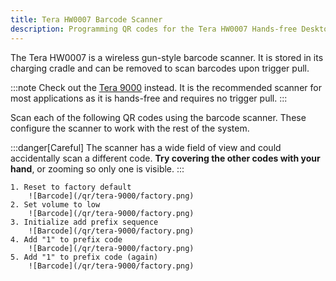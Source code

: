 ```yaml
---
title: Tera HW0007 Barcode Scanner
description: Programming QR codes for the Tera HW0007 Hands-free Desktop Barcode Scanner
---
```



The Tera HW0007 is a wireless gun-style barcode scanner.  It is stored in its charging cradle and can be removed to scan barcodes upon trigger pull.

:::note
Check out the [Tera 9000](/hardware-setup/tera-9000) instead.  It is the recommended scanner for most applications as it is hands-free and requires no trigger pull.
:::

Scan each of the following QR codes using the barcode scanner.  These configure the scanner to work with the rest of the system.

:::danger[Careful]
The scanner has a wide field of view and could accidentally scan a different code.  **Try covering the other codes with your hand**, or zooming so only one is visible.
:::

<Steps>

    1. Reset to factory default
        ![Barcode](/qr/tera-9000/factory.png)
    2. Set volume to low
        ![Barcode](/qr/tera-9000/factory.png)
    3. Initialize add prefix sequence
        ![Barcode](/qr/tera-9000/factory.png)
    4. Add "1" to prefix code
        ![Barcode](/qr/tera-9000/factory.png)
    5. Add "1" to prefix code (again)
        ![Barcode](/qr/tera-9000/factory.png)

</Steps>